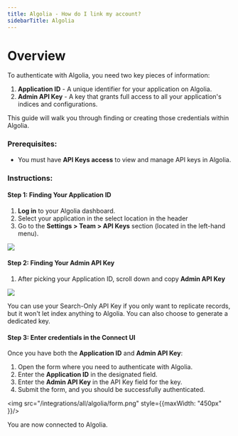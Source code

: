 ```yaml
---
title: Algolia - How do I link my account?
sidebarTitle: Algolia
---
```



# Overview

To authenticate with Algolia, you need two key pieces of information:
1. **Application ID** - A unique identifier for your application on Algolia.
2. **Admin API Key** - A key that grants full access to all your application's indices and configurations.

This guide will walk you through finding or creating those credentials within Algolia.

### Prerequisites:

- You must have **API Keys access** to view and manage API keys in Algolia.

### Instructions:

#### Step 1: Finding Your Application ID
1. **Log in** to your Algolia dashboard.
2. Select your application in the select location in the header
3. Go to the **Settings > Team > API Keys** section (located in the left-hand menu).

<img src="/integrations/all/algolia/app_id.png" />


#### Step 2: Finding Your Admin API Key

1. After picking your Application ID, scroll down and copy **Admin API Key**

<img src="/integrations/all/algolia/api_key.png" />

<Tip>You can use your Search-Only API Key if you only want to replicate records, but it won't let index anything to Algolia. You can also choose to generate a dedicated key.</Tip>

#### Step 3: Enter credentials in the Connect UI

Once you have both the **Application ID** and **Admin API Key**:
1. Open the form where you need to authenticate with Algolia.
2. Enter the **Application ID** in the designated field.
3. Enter the **Admin API Key** in the API Key field for the key.
4. Submit the form, and you should be successfully authenticated.


<img src="/integrations/all/algolia/form.png" style={{maxWidth: "450px" }}/>

You are now connected to Algolia.
